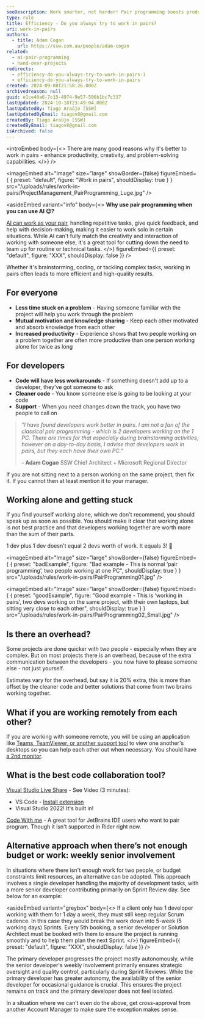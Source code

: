 ```yaml
---
seoDescription: Work smarter, not harder! Pair programming boosts productivity and code quality. 2 heads are better than one, especially when working on complex projects. Reduce problem-solving time, stay motivated, and learn from each other's expertise.
type: rule
title: Efficiency - Do you always try to work in pairs?
uri: work-in-pairs
authors:
  - title: Adam Cogan
    url: https://ssw.com.au/people/adam-cogan
related:
  - ai-pair-programming
  - hand-over-projects
redirects:
  - efficiency-do-you-always-try-to-work-in-pairs-1
  - efficiency-do-you-always-try-to-work-in-pairs
created: 2024-09-08T21:58:26.000Z
archivedreason: null
guid: e1ce40a6-7c15-4974-9e57-506b1bc7c337
lastUpdated: 2024-10-18T23:49:04.000Z
lastUpdatedBy: Tiago Araújo [SSW]
lastUpdatedByEmail: tiagov8@gmail.com
createdBy: Tiago Araújo [SSW]
createdByEmail: tiagov8@gmail.com
isArchived: false
---
```


<introEmbed
  body={<>
There are many good reasons why it's better to work in pairs - enhance productivity, creativity, and problem-solving capabilities.
  </>}
/>

<imageEmbed
  alt="Image"
  size="large"
  showBorder={false}
  figureEmbed={ {
    preset: "default",
    figure: "Work in pairs",
    shouldDisplay: true
  } }
  src="/uploads/rules/work-in-pairs/ProjectManagement_PairProgramming_Luge.jpg"
/>

<asideEmbed
  variant="info"
  body={<>
    **Why use pair programming when you can use AI 😉?**

[AI can work as your pair](/ai-pair-programming), handling repetitive tasks, give quick feedback, and help with decision-making, making it easier to work solo in certain situations. While AI can't fully match the creativity and interaction of working with someone else, it's a great tool for cutting down the need to team up for routine or technical tasks.
  </>}
  figureEmbed={{
    preset: "default",
    figure: "XXX",
    shouldDisplay: false
  }}
/>

Whether it's brainstorming, coding, or tackling complex tasks, working in pairs often leads to more efficient and high-quality results.

## For everyone

* **Less time stuck on a problem** - Having someone familiar with the project will help you work through the problem
* **Mutual motivation and knowledge sharing** - Keep each other motivated and absorb knowledge from each other
* **Increased productivity** - Experience shows that two people working on a problem together are often more productive than one person working alone for twice as long

## For developers

* **Code will have less workarounds** - If something doesn't add up to a developer, they've got someone to ask
* **Cleaner code** - You know someone else is going to be looking at your code
* **Support** - When you need changes down the track, you have two people to call on

> _"I have found developers work better in pairs. I am not a fan of the classical pair programming - which is 2 developers working on the 1 PC. There are times for that especially during brainstorming activities, however on a day-to-day basis, I advise that developers work in pairs, but they each have their own PC."_
>
> **\- Adam Cogan**
> SSW Chief Architect + Microsoft Regional Director

If you are not sitting next to a person working on the same project, then fix it. If you cannot then at least mention it to your manager.

## Working alone and getting stuck

If you find yourself working alone, which we don't recommend, you should speak up as soon as possible. You should make it clear that working alone is not best practice and that developers working together are worth more than the sum of their parts.

1 dev plus 1 dev doesn't equal 2 devs worth of work. It equals 3! 🎉

<imageEmbed
  alt="Image"
  size="large"
  showBorder={false}
  figureEmbed={ {
    preset: "badExample",
    figure: "Bad example - This is normal ‘pair programming’, two people working at one PC",
    shouldDisplay: true
  } }
  src="/uploads/rules/work-in-pairs/PairProgramming01.jpg"
/>

<imageEmbed
  alt="Image"
  size="large"
  showBorder={false}
  figureEmbed={ {
    preset: "goodExample",
    figure: "Good example - This is ‘working in pairs’, two devs working on the same project, with their own laptops, but sitting very close to each other",
    shouldDisplay: true
  } }
  src="/uploads/rules/work-in-pairs/PairProgramming02_Small.jpg"
/>

## Is there an overhead?

Some projects are done quicker with two people - especially when they are complex. But on most projects there is an overhead, because of the extra communication between the developers - you now have to please someone else - not just yourself.

Estimates vary for the overhead, but say it is 20% extra, this is more than offset by the cleaner code and better solutions that come from two brains working together.

## What if you are working remotely from each other?

If you are working with someone remote, you will be using an application like [Teams, TeamViewer, or another support tool](/do-you-know-the-best-way-to-give-the-best-customer-support) to view one another's desktops so you can help each other out when necessary. You should have [a 2nd monitor](/efficiency-do-you-use-two-monitors).

## What is the best code collaboration tool?

[Visual Studio Live Share](https://visualstudio.microsoft.com/services/live-share/) - See Video (3 minutes):

<youtubeEmbed url="https://www.youtube.com/watch?v=A2ceblXTBBc" description="" />

* VS Code - [Install extension](https://marketplace.visualstudio.com/items?itemName=MS-vsliveshare.vsliveshare)
* Visual Studio 2022! It's built in!

[Code With me](https://www.jetbrains.com/code-with-me/) - A great tool for JetBrains IDE users who want to pair program. Though it isn't supported in Rider right now.

## Alternative approach when there’s not enough budget or work: weekly senior involvement

In situations where there isn't enough work for two people, or budget constraints limit resources, an alternative can be adopted. This approach involves a single developer handling the majority of development tasks, with a more senior developer contributing primarily on Sprint Review day. See below for an example:

<asideEmbed
  variant="greybox"
  body={<>
    If a client only has 1 developer working with them for 1 day a week, they must still keep regular Scrum cadence. In this case they would break the work down into 5-week (5 working days) Sprints. Every 5th booking, a senior developer or Solution Architect must be booked with them to ensure the project is running smoothly and to help them plan the next Sprint.
  </>}
  figureEmbed={{
    preset: "default",
    figure: "XXX",
    shouldDisplay: false
  }}
/>

The primary developer progresses the project mostly autonomously, while the senior developer's weekly involvement primarily ensures strategic oversight and quality control, particularly during Sprint Reviews. While the primary developer has greater autonomy, the availability of the senior developer for occasional guidance is crucial. This ensures the project remains on track and the primary developer does not feel isolated.

In a situation where we can’t even do the above, get cross-approval from another Account Manager to make sure the exception makes sense.
